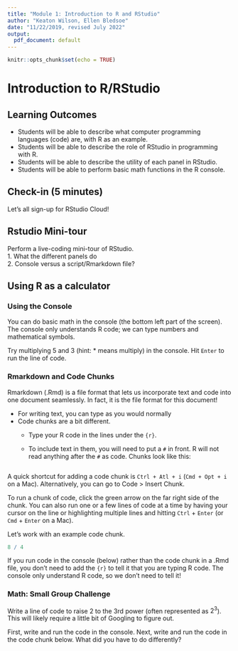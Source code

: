 ```yaml
---
title: "Module 1: Introduction to R and RStudio"
author: "Keaton Wilson, Ellen Bledsoe"
date: "11/22/2019, revised July 2022"
output:
  pdf_document: default
---
```


```r
knitr::opts_chunk$set(echo = TRUE)
```

# Introduction to R/RStudio

## Learning Outcomes

-   Students will be able to describe what computer programming languages (code) are, with R as an example.
-   Students will be able to describe the role of RStudio in programming with R.
-   Students will be able to describe the utility of each panel in RStudio.\
-   Students will be able to perform basic math functions in the R console.

## Check-in (5 minutes)

Let's all sign-up for RStudio Cloud!

## Rstudio Mini-tour

Perform a live-coding mini-tour of RStudio.\
1. What the different panels do\
2. Console versus a script/Rmarkdown file?

## Using R as a calculator

### Using the Console

You can do basic math in the console (the bottom left part of the screen). The console only understands R code; we can type numbers and mathematical symbols.

Try multiplying 5 and 3 (hint: \* means multiply) in the console. Hit `Enter` to run the line of code.

### Rmarkdown and Code Chunks

Rmarkdown (.Rmd) is a file format that lets us incorporate text and code into one document seamlessly. In fact, it is the file format for this document!

-   For writing text, you can type as you would normally
-   Code chunks are a bit different.
    -   Type your R code in the lines under the `{r}`.

    -   To include text in them, you will need to put a `#` in front. R will not read anything after the `#` as code. Chunks look like this:

```r

```

A quick shortcut for adding a code chunk is `Ctrl + Atl + i` (`Cmd + Opt + i` on a Mac). Alternatively, you can go to Code \> Insert Chunk.

To run a chunk of code, click the green arrow on the far right side of the chunk. You can also run one or a few lines of code at a time by having your cursor on the line or highlighting multiple lines and hitting `Ctrl` + `Enter` (or `Cmd` + `Enter` on a Mac).

Let's work with an example code chunk.

```r
8 / 4
```

If you run code in the console (below) rather than the code chunk in a .Rmd file, you don't need to add the `{r}` to tell it that you are typing R code. The console only understand R code, so we don't need to tell it!

### Math: Small Group Challenge

Write a line of code to raise 2 to the 3rd power (often represented as $2^3$). This will likely require a little bit of Googling to figure out.

First, write and run the code in the console. Next, write and run the code in the code chunk below. What did you have to do differently?

```r

```
